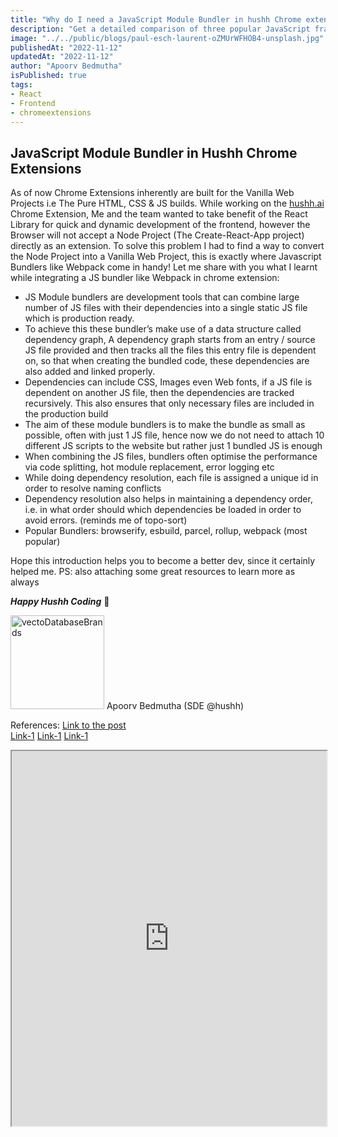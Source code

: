 ```yaml
---
title: "Why do I need a JavaScript Module Bundler in hushh Chrome extensions 🤷🏻‍♂️"
description: "Get a detailed comparison of three popular JavaScript frameworks - Angular, React, and Vue.js. Understand the strengths, weaknesses, and use cases for each framework to make an informed decision for your next web development project."
image: "../../public/blogs/paul-esch-laurent-oZMUrWFHOB4-unsplash.jpg"
publishedAt: "2022-11-12"
updatedAt: "2022-11-12"
author: "Apoorv Bedmutha"
isPublished: true
tags:
- React
- Frontend
- chromeextensions
---
```


## JavaScript Module Bundler in Hushh Chrome Extensions 

As of now Chrome Extensions inherently are built for the Vanilla Web Projects i.e The Pure HTML, CSS & JS builds. While working on the [hushh.ai]('https://www.linkedin.com/company/hushh-ai/') Chrome Extension, Me and the team wanted to take benefit of the React Library for quick and dynamic development of the frontend, however the Browser will not accept a Node Project (The Create-React-App project) directly as an extension.
To solve this problem I had to find a way to convert the Node Project into a Vanilla Web Project, this is exactly where Javascript Bundlers like Webpack come in handy!
Let me share with you what I learnt while integrating a JS bundler like Webpack in chrome extension:

- JS Module bundlers are development tools that can combine large number of JS files with their dependencies into a single static JS file which is production ready.
- To achieve this these bundler’s make use of a data structure called dependency graph, A dependency graph starts from an entry / source JS file provided and then tracks all the files this entry file is dependent on, so that when creating the bundled code, these dependencies are also added and linked properly.
- Dependencies can include CSS, Images even Web fonts, if a JS file is dependent on another JS file, then the dependencies are tracked recursively. This also ensures that only necessary files are included in the production build
- The aim of these module bundlers is to make the bundle as small as possible, often with just 1 JS file, hence now we do not need to attach 10 different JS scripts to the website but rather just 1 bundled JS is enough
- When combining the JS files, bundlers often optimise the performance via code splitting, hot module replacement, error logging etc
- While doing dependency resolution, each file is assigned a unique id in order to resolve naming conflicts
- Dependency resolution also helps in maintaining a dependency order, i.e. in what order should which dependencies be loaded in order to avoid errors. (reminds me of topo-sort)
- Popular Bundlers: browserify, esbuild, parcel, rollup, webpack (most popular)

Hope this introduction helps you to become a better dev, since it certainly helped me. 
PS: also attaching some great resources to learn more as always

***Happy Hushh Coding*** 🤫


<Image
  src="/blogs/team/apporv.png"
  width="150"
  height="150"
  alt="vectoDatabaseBrands"
  sizes="100vw"
/>
Apoorv Bedmutha (SDE @hushh)

References: 
[Link to the post](https://www.linkedin.com/posts/apoorvbedmutha_frontend-chromeextensions-webpack-activity-7181515666447818752-15jf?utm_source=share&utm_medium=member_desktop)  
[Link-1](https://lnkd.in/dgG6fPyv) [Link-1](https://lnkd.in/dRgQUP3S) [Link-1](https://lnkd.in/duY67hpJ)  

<iframe  href="https://www.linkedin.com/posts/apoorvbedmutha_frontend-chromeextensions-webpack-activity-7181515666447818752-15jf?utm_source=share&utm_medium=member_desktop" src="https://www.linkedin.com/embed/feed/update/urn:li:share:7181515664489140224" height="600" width="100%"  frameborder="5" allowfullscreen="false" title="Embedded post"></iframe>






